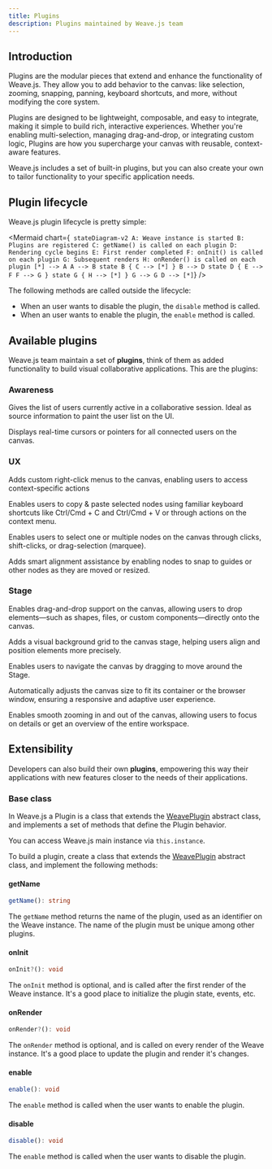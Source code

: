 ```yaml
---
title: Plugins
description: Plugins maintained by Weave.js team
---
```


## Introduction

Plugins are the modular pieces that extend and enhance the functionality of Weave.js.
They allow you to add behavior to the canvas: like selection, zooming, snapping, panning,
keyboard shortcuts, and more, without modifying the core system.

Plugins are designed to be lightweight, composable, and easy to integrate, making it simple
to build rich, interactive experiences. Whether you're enabling multi-selection, managing
drag-and-drop, or integrating custom logic, Plugins are how you supercharge your canvas with
reusable, context-aware features.

Weave.js includes a set of built-in plugins, but you can also create your own to tailor
functionality to your specific application needs.

## Plugin lifecycle

Weave.js plugin lifecycle is pretty simple:

<Mermaid
  chart={`
stateDiagram-v2
  A: Weave instance is started
  B: Plugins are registered
  C: getName() is called on each plugin
  D: Rendering cycle begins
  E: First render completed
  F: onInit() is called on each plugin
  G: Subsequent renders
  H: onRender() is called on each plugin
  [*] --> A
  A --> B
  state B {
    C --> [*]
  }
  B --> D
  state D {
    E --> F
    F --> G
  }
  state G {
    H --> [*]
  }
  G --> G
  D --> [*]`}
/>

<Callout title="Decoupled from the lifecycle">

The following methods are called outside the lifecycle:

- When an user wants to disable the plugin, the `disable` method is called.
- When an user wants to enable the plugin, the `enable` method is called.

</Callout>

## Available plugins

Weave.js team maintain a set of **plugins**, think of them as added functionality to
build visual collaborative applications. This are the plugins:

### Awareness

<Cards>

<Card href="/docs/main/build/plugins/connected-users" title='Connected Users'>

Gives the list of users currently active in a collaborative session. Ideal as source
information to paint the user list on the UI.

</Card>

<Card href="/docs/main/build/plugins/users-pointers" title='Users Pointers'>

Displays real-time cursors or pointers for all connected users on the canvas.

</Card>

</Cards>

### UX

<Cards>

<Card href="/docs/main/build/plugins/context-menu" title='Context Menu'>

Adds custom right-click menus to the canvas, enabling users to access context-specific
actions

</Card>

<Card href="/docs/main/build/plugins/copy-paste-nodes" title='Copy & Paste Nodes'>

Enables users to copy & paste selected nodes using familiar keyboard shortcuts like
Ctrl/Cmd + C and Ctrl/Cmd + V or through actions on the context menu.

</Card>

<Card href="/docs/main/build/plugins/nodes-selection" title='Nodes Selection'>

Enables users to select one or multiple nodes on the canvas through clicks,
shift-clicks, or drag-selection (marquee).

</Card>

<Card href="/docs/main/build/plugins/nodes-snapping" title='Nodes Snapping'>

Adds smart alignment assistance by enabling nodes to snap to guides or other nodes as they
are moved or resized.

</Card>

</Cards>

### Stage

<Cards>

<Card href="/docs/main/build/plugins/stage-drop-area" title='Stage Drop Area'>

Enables drag-and-drop support on the canvas, allowing users to drop elements—such as
shapes, files, or custom components—directly onto the canvas.

</Card>

<Card href="/docs/main/build/plugins/stage-grid" title='Stage Grid'>

Adds a visual background grid to the canvas stage, helping users align and position
elements more precisely.

</Card>

<Card href="/docs/main/build/plugins/stage-panning" title='Stage Panning'>

Enables users to navigate the canvas by dragging to move around the Stage.

</Card>

<Card href="/docs/main/build/plugins/stage-resize" title='Stage Resize'>

Automatically adjusts the canvas size to fit its container or the browser window,
ensuring a responsive and adaptive user experience.

</Card>

<Card href="/docs/main/build/plugins/stage-zoom" title='Stage Zoom'>

Enables smooth zooming in and out of the canvas, allowing users to focus on details
or get an overview of the entire workspace.

</Card>

</Cards>

## Extensibility

Developers can also build their own **plugins**, empowering this way their applications
with new features closer to the needs of their applications.

### Base class

In Weave.js a Plugin is a class that extends the
[WeavePlugin](https://github.com/InditexTech/weavejs/blob/main/code/packages/sdk/src/plugins/plugin.ts)
abstract class, and implements a set of methods that define the Plugin behavior.

<Callout title="Access the Weave instance">

You can access Weave.js main instance via `this.instance`.

</Callout>

To build a plugin, create a class that extends the [WeavePlugin](https://github.com/InditexTech/weavejs/blob/main/code/packages/sdk/src/plugins/plugin.ts)
abstract class, and implement the following methods:

#### getName

```ts
getName(): string
```

The `getName` method returns the name of the plugin, used as an identifier
on the Weave instance. The name of the plugin must be unique among other plugins.

#### onInit

```ts
onInit?(): void
```

The `onInit` method is optional, and is called after the first render of the
Weave instance. It's a good place to initialize the plugin state, events, etc.

#### onRender

```ts
onRender?(): void
```

The `onRender` method is optional, and is called on every render of the Weave
instance. It's a good place to update the plugin and render it's changes.

#### enable

```ts
enable(): void
```

The `enable` method is called when the user wants to enable the plugin.

#### disable

```ts
disable(): void
```

The `enable` method is called when the user wants to disable the plugin.

